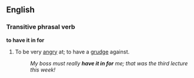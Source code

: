 ==English==
===Transitive phrasal verb===
'''to have it in for'''

#To be very [[angry]] at; to have a [[grudge]] against.
#:''My boss must really '''have it in for''' me; that was the third lecture this week!''